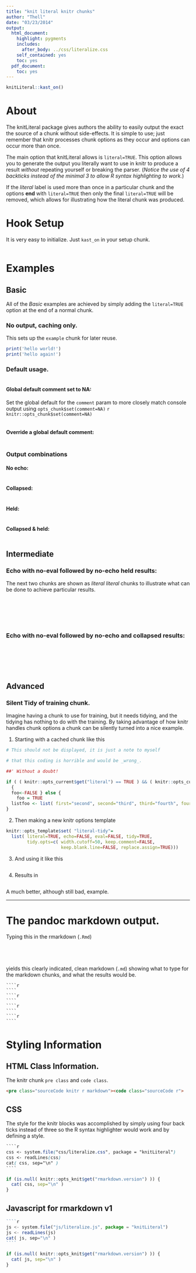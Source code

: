 ```yaml
---
title: "knit literal knitr chunks"
author: "Thell"
date: "03/23/2014"
output:
  html_document:
    highlight: pygments
    includes:
      after_body: ../css/literalize.css
    self_contained: yes
    toc: yes
  pdf_document:
    toc: yes
---
```


```r
knitLiteral::kast_on()
```

About
========================

The knitLiteral package gives authors the ability to easily output
the exact the source of a chunk without side-effects. It is simple
to use; just remember that knitr processes chunk options as they occur
and options can occur more than once.

The main option that knitLiteral allows is `literal=TRUE`. This
option allows you to generate the output you literally want to use
in knitr to produce a result _without_ repeating yourself or
breaking the parser. (_Notice the use of 4 backticks instead of
the minimal 3 to allow R syntax highlighting to work._)

If the _literal_ label is used more than once in a particular chunk
and the options __end__ with `literal=TRUE` then only the final
`literal=TRUE` will be removed, which allows for illustrating how
the literal chunk was produced.

Hook Setup
========================

It is very easy to initialize. Just `kast_on` in your setup chunk.

````r
````

Examples
========================

## Basic

All of the _Basic_ examples are achieved by simply adding the
`literal=TRUE` option at the end of a normal chunk.

### No output, caching only.

This sets up the `example` chunk for later reuse.

````r
print('hello world!')
print('hello again!')
````

### Default usage.

````r
````

#### Global default comment set to NA:

Set the global default for the `comment` param to more closely match
console output using `opts_chunk$set(comment=NA)`
`r knitr::opts_chunk$set(comment=NA)`

````r
````

#### Override a global default comment:

````r
````


### Output combinations

#### No echo:

````r
````

#### Collapsed:

````r
````

#### Held:

````r
````

#### Collapsed & held:

````r
````

## Intermediate

### Echo with no-eval followed by no-echo held results:

The next two chunks are shown as _literal_ _literal_ chunks to
illustrate what can be done to achieve particular results.

````r
````
````r
````

````r
````
````r
````

````r
````
````r
````

### Echo with no-eval followed by no-echo and collapsed results:

````r
````
````r
````

````r
````
````r
````

````r
````
```r
```

## Advanced

### Silent Tidy of training chunk.

Imagine having a chunk to use for training, but it needs tidying,
and the tidying has nothing to do with the training. By taking
advantage of how knitr handles chunk options a chunk can be
silently turned into a nice example.

1.  Starting with a cached chunk like this

````r
# This should not be displayed, it is just a note to myself

# that this coding is horrible and would be _wrong_.

##' Without a doubt!

if ( ( knitr::opts_current$get("literal") == TRUE ) && ( knitr::opts_current$get("literal") == TRUE ) )
  {
  foo<-FALSE } else {
    foo = TRUE
  listfoo <- list( first="second", second="third", third="fourth", fourth=fifth, and="so on")
}
````

2.  Then making a new knitr options template

````r
knitr::opts_template$set( "literal-tidy"=
  list( literal=TRUE, echo=FALSE, eval=FALSE, tidy=TRUE,
        tidy.opts=c( width.cutoff=50, keep.comment=FALSE,
                     keep.blank.line=FALSE, replace.assign=TRUE)))
````

3.  And using it like this

````r
````

4.  Results in

````r
````

A much better, although still bad, example.

******

# The pandoc markdown output.

Typing this in the rmarkdown (`.Rmd`)

````r
````
````r
````
````r
````
````r
````

yields this clearly indicated, clean markdown (`.md`) showing what to type for the
markdown chunks, and what the results would be.

    ````r
    ````
    ````r
    ````
    ````r
    ````
    ````r
    ````

# Styling Information

## HTML Class Information.

The knitr chunk `pre class` and `code class`.

~~~~~~~~~~~{.html}
<pre class="sourceCode knitr r markdown"><code class="sourceCode r">
~~~~~~~~~~~~~~~~~~~~~~~~~~~~~~

## CSS

The style for the knitr blocks was accomplished by simply using four
back ticks instead of three so the R syntax highlighter would work
and by defining a style.

~~~~~~ {.css}
````r
css <- system.file("css/literalize.css", package = "knitLiteral")
css <- readLines(css)
cat( css, sep="\n" )
````
~~~~~~~~~~~~~~~~~~~~~~~~~~~~~~~

````r
if (is.null( knitr::opts_knit$get("rmarkdown.version") )) {
  cat( css, sep="\n" )
}
````

## Javascript for rmarkdown v1

~~~~~~ {.javascript}
````r
js <- system.file("js/literalize.js", package = "knitLiteral")
js <- readLines(js)
cat( js, sep="\n" )
````
~~~~~~~~~~~~~~~~~~~~~~~~~~~~~~~

````r
if (is.null( knitr::opts_knit$get("rmarkdown.version") )) {
  cat( js, sep="\n" )
}
````
